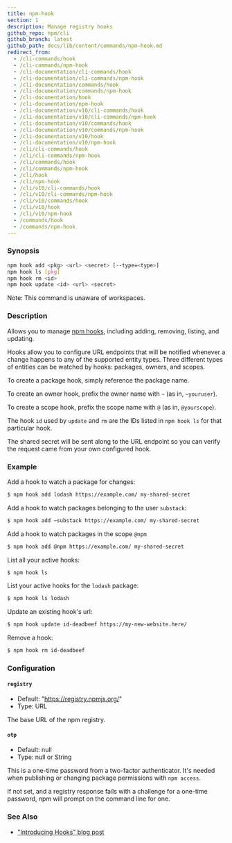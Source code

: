 ```yaml
---
title: npm-hook
section: 1
description: Manage registry hooks
github_repo: npm/cli
github_branch: latest
github_path: docs/lib/content/commands/npm-hook.md
redirect_from:
  - /cli-commands/hook
  - /cli-commands/npm-hook
  - /cli-documentation/cli-commands/hook
  - /cli-documentation/cli-commands/npm-hook
  - /cli-documentation/commands/hook
  - /cli-documentation/commands/npm-hook
  - /cli-documentation/hook
  - /cli-documentation/npm-hook
  - /cli-documentation/v10/cli-commands/hook
  - /cli-documentation/v10/cli-commands/npm-hook
  - /cli-documentation/v10/commands/hook
  - /cli-documentation/v10/commands/npm-hook
  - /cli-documentation/v10/hook
  - /cli-documentation/v10/npm-hook
  - /cli/cli-commands/hook
  - /cli/cli-commands/npm-hook
  - /cli/commands/hook
  - /cli/commands/npm-hook
  - /cli/hook
  - /cli/npm-hook
  - /cli/v10/cli-commands/hook
  - /cli/v10/cli-commands/npm-hook
  - /cli/v10/commands/hook
  - /cli/v10/hook
  - /cli/v10/npm-hook
  - /commands/hook
  - /commands/npm-hook
---
```


### Synopsis

```bash
npm hook add <pkg> <url> <secret> [--type=<type>]
npm hook ls [pkg]
npm hook rm <id>
npm hook update <id> <url> <secret>
```

Note: This command is unaware of workspaces.

### Description

Allows you to manage [npm hooks](https://blog.npmjs.org/post/145260155635/introducing-hooks-get-notifications-of-npm), including adding, removing, listing, and updating.

Hooks allow you to configure URL endpoints that will be notified whenever a change happens to any of the supported entity types. Three different types of entities can be watched by hooks: packages, owners, and scopes.

To create a package hook, simply reference the package name.

To create an owner hook, prefix the owner name with `~` (as in, `~youruser`).

To create a scope hook, prefix the scope name with `@` (as in, `@yourscope`).

The hook `id` used by `update` and `rm` are the IDs listed in `npm hook ls` for that particular hook.

The shared secret will be sent along to the URL endpoint so you can verify the request came from your own configured hook.

### Example

Add a hook to watch a package for changes:

```bash
$ npm hook add lodash https://example.com/ my-shared-secret
```

Add a hook to watch packages belonging to the user `substack`:

```bash
$ npm hook add ~substack https://example.com/ my-shared-secret
```

Add a hook to watch packages in the scope `@npm`

```bash
$ npm hook add @npm https://example.com/ my-shared-secret
```

List all your active hooks:

```bash
$ npm hook ls
```

List your active hooks for the `lodash` package:

```bash
$ npm hook ls lodash
```

Update an existing hook's url:

```bash
$ npm hook update id-deadbeef https://my-new-website.here/
```

Remove a hook:

```bash
$ npm hook rm id-deadbeef
```

### Configuration

#### `registry`

- Default: "https://registry.npmjs.org/"
- Type: URL

The base URL of the npm registry.

#### `otp`

- Default: null
- Type: null or String

This is a one-time password from a two-factor authenticator. It's needed when publishing or changing package permissions with `npm access`.

If not set, and a registry response fails with a challenge for a one-time password, npm will prompt on the command line for one.

### See Also

- ["Introducing Hooks" blog post](https://blog.npmjs.org/post/145260155635/introducing-hooks-get-notifications-of-npm)
